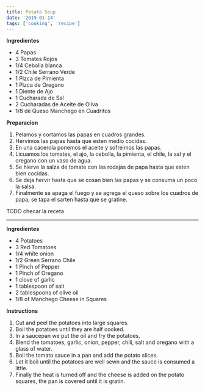 ```yaml
---
title: Potato Soup 
date: '2019-01-14'
tags: ['cooking', 'recipe']
---
```


**Ingredientes**

* 4 Papas
* 3 Tomates Rojos
* 1/4 Cebolla blanca
* 1/2 Chile Serrano Verde
* 1 Pizca de Pimienta
* 1 Pizca de Oregano
* 1 Diente de Ajo
* 1 Cucharada de Sal
* 2 Cucharadas de Aceite de Oliva
* 1/8 de Queso Manchego en Cuadritos

**Preparacion**

1. Pelamos y cortamos las papas en cuadros grandes.
2. Hervimos las papas hasta que esten medio cocidas.
2. En una cacerola ponemos el aceite y sofreimos las papas.
3. Licuamos los tomates, el ajo, la cebolla, la pimienta, el chile, la sal y el oregano con un vaso de agua.
4. Se hierve la salza de tomate con las rodajas de papa hasta que esten bien cocidas.
5. Se deja hervir hasta que se cosan bien las papas y se consuma un poco la salsa.
6. Finalmente se apaga el fuego y se agrega el queso sobre los cuadros de papa, se tapa el sarten hasta que se gratine.

TODO checar la receta

***

**Ingredientes**

* 4 Potatoes
* 3 Red Tomatoes
* 1/4 white onion
* 1/2 Green Serrano Chile
* 1 Pinch of Pepper
* 1 Pinch of Oregano
* 1 clove of garlic
* 1 tablespoon of salt
* 2 tablespoons of olive oil
* 1/8 of Manchego Cheese in Squares

**Instructions**

1. Cut and peel the potatoes into large squares.
2. Boil the potatoes until they are half cooked.
2. In a saucepan we put the oil and fry the potatoes.
3. Blend the tomatoes, garlic, onion, pepper, chili, salt and oregano with a glass of water.
4. Boil the tomato sauce in a pan and add the potato slices.
5. Let it boil until the potatoes are well sewn and the sauce is consumed a little.
6. Finally the heat is turned off and the cheese is added on the potato squares, the pan is covered until it is gratin.
